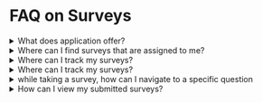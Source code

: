 
# FAQ on Surveys

<details>
<summary>What does <ProductName/> application offer?</summary> 
<p><ProductName/> is an open source solution where you can take up surveys that evaluate a specific area of improvement.</p>

<p>To learn more, see <a href="intro">Welcome to <ProductName/></a>.</p>

</details>

<details>
<summary>Where can I find surveys that are assigned to me?</summary>

You can view your assigned surveys using the **Survey** tile.

To learn more, see <a href="viewsurvey">Viewing Surveys</a>.
</details>

<details>
<summary>Where can I track my surveys?</summary>

You can track the completion status of each survey by viewing its status.

To learn more, see <a href="viewsurvey">Viewing Surveys</a>.

</details>

<details>
<summary>Where can I track my surveys?</summary>

You can track the completion status of each survey by viewing its status.

To learn more, see <a href="viewsurvey">Viewing Surveys</a>.

</details>

<details>
<summary>while taking a survey, how can I navigate to a specific question</summary>

The **Question Map** provides an overview of questions. To answer or modify a question, click on its number.

To learn more, see <a href="startsurvey">Adding Responses to a Survey</a>.

</details>

<details>
<summary>How can I view my submitted surveys?</summary>

On the Survey Reports page, You can view the list of submitted surveys and the responses saved during submission.

To learn more, see <a href="surveyreports">Survey Reports</a>.

</details>